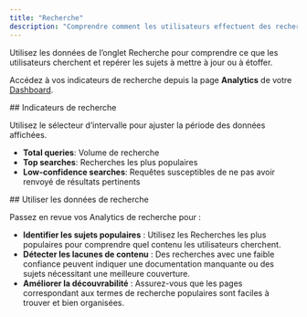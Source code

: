 ```yaml
---
title: "Recherche"
description: "Comprendre comment les utilisateurs effectuent des recherches dans votre documentation"
---
```


Utilisez les données de l’onglet Recherche pour comprendre ce que les utilisateurs cherchent et repérer les sujets à mettre à jour ou à étoffer.

Accédez à vos indicateurs de recherche depuis la page **Analytics** de votre [Dashboard](https://dashboard.mintlify.com/products/analytics).

<div id="search-metrics">
  ## Indicateurs de recherche
</div>

Utilisez le sélecteur d’intervalle pour ajuster la période des données affichées.

- **Total queries**: Volume de recherche
- **Top searches**: Recherches les plus populaires
- **Low-confidence searches**: Requêtes susceptibles de ne pas avoir renvoyé de résultats pertinents

<div id="using-search-data">
  ## Utiliser les données de recherche
</div>

Passez en revue vos Analytics de recherche pour :

- **Identifier les sujets populaires** : Utilisez les Recherches les plus populaires pour comprendre quel contenu les utilisateurs cherchent.
- **Détecter les lacunes de contenu** : Des recherches avec une faible confiance peuvent indiquer une documentation manquante ou des sujets nécessitant une meilleure couverture.
- **Améliorer la découvrabilité** : Assurez-vous que les pages correspondant aux termes de recherche populaires sont faciles à trouver et bien organisées.
